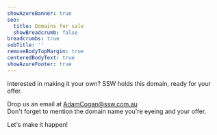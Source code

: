 ```yaml
---
showAzureBanner: true
seo:
  title: Domains for sale
  showBreadcrumb: false
breadcrumbs: true
subTitle: ''
removeBodyTopMargin: true
centeredBodyText: true
showAzureFooter: true
---
```


<DomainFromQuery showDomain={true} title="Domain for sale" />

Interested in making it your own? SSW holds this domain, ready for your offer.

Drop us an email at [AdamCogan@ssw.com.au](mailto\:AdamCogan@ssw.com.au?subject=Inquiry%20to%20purchase%20a%20domain)\
Don't forget to mention the domain name you're eyeing and your offer.

Let's make it happen!
